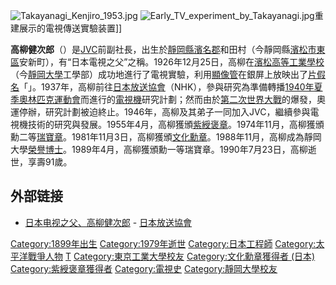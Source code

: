 {{Japanese|japanese=高柳 健次郎|kana=たかやなぎ けんじろう|romaji=Takayanagi Kenjirō}}
[[File:Takayanagi_Kenjiro_1953.jpg|thumb]]
[[File:Early_TV_experiment_by_Takayanagi.jpg|thumb]]重建展示的電視傳送實驗装置]]

'''高柳健次郎'''（{{bd|1899年|1月20日|1990年|7月23日|}}）是[[JVC|JVC]]前副社長，出生於[[靜岡縣|靜岡縣]][[濱名郡|濱名郡]]和田村（今靜岡縣[[濱松市|濱松市]][[東區_(濱松市)|東區]]安新町），有“日本電視之父”之稱。1926年12月25日，高柳在[[濱松高等工業學校|濱松高等工業學校]]（今[[靜岡大學|靜岡大學]]工學部）成功地進行了電視實驗，利用[[顯像管|顯像管]]在銀屏上放映出了[[片假名|片假名]]「{{lang|ja|[[イ|イ]]}}」。1937年，高柳前往[[日本放送協會|日本放送協會]]（NHK），參與研究為準備轉播[[1940年夏季奧林匹克運動會|1940年夏季奧林匹克運動會]]而進行的[[電視機|電視機]]研究計劃；然而由於[[第二次世界大戰|第二次世界大戰]]的爆發，奧運停辦，研究計劃被迫終止。1946年，高柳及其弟子一同加入JVC，繼續參與電視機技術的研究與發展。1955年4月，高柳獲頒[[紫綬褒章|紫綬褒章]]。1974年11月，高柳獲頒勳二等[[瑞寶章|瑞寶章]]。1981年11月3日，高柳獲頒[[文化勋章_(日本)|文化勳章]]。1988年11月，高柳成為靜岡大學[[榮譽博士|榮譽博士]]。1989年4月，高柳獲頒勳一等瑞寶章。1990年7月23日，高柳逝世，享壽91歲。

== 外部链接 ==
* {{ja}}[https://web.archive.org/web/20130817132825/http://www.nhk.or.jp/strl/aboutstrl/evolution-of-tv/p05/index.html 日本电视之父、高柳健次郎] - [[日本放送協會|日本放送協會]]

{{Authority control}}
{{DEFAULTSORT:Takayanagi, Kenjiro}}
[[Category:1899年出生|Category:1899年出生]]
[[Category:1979年逝世|Category:1979年逝世]]
[[Category:日本工程師|Category:日本工程師]]
[[Category:太平洋戰爭人物|Category:太平洋戰爭人物]]
[[Category:濱松市出身人物|T]]
[[Category:東京工業大學校友|Category:東京工業大學校友]]
[[Category:文化勳章獲得者_(日本)|Category:文化勳章獲得者 (日本)]]
[[Category:紫綬褒章獲得者|Category:紫綬褒章獲得者]]
[[Category:電視史|Category:電視史]]
[[Category:靜岡大學校友|Category:靜岡大學校友]]